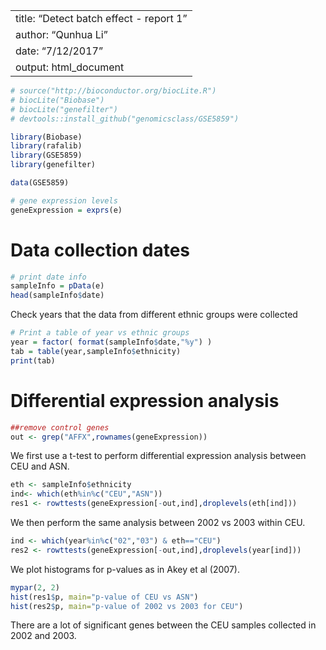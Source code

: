 
---
title: "Detect batch effect - report 1"
author: "Qunhua Li"
date: "7/12/2017"
output: html_document
---


```r
# source("http://bioconductor.org/biocLite.R")
# biocLite("Biobase")
# biocLite("genefilter")
# devtools::install_github("genomicsclass/GSE5859")

library(Biobase)
library(rafalib)
library(GSE5859)
library(genefilter)

data(GSE5859)
```

```r
# gene expression levels  
geneExpression = exprs(e)
```

# Data collection dates
```r
# print date info
sampleInfo = pData(e)
head(sampleInfo$date)
```

Check years that the data from different ethnic groups were collected
```r
# Print a table of year vs ethnic groups
year = factor( format(sampleInfo$date,"%y") )
tab = table(year,sampleInfo$ethnicity)
print(tab)
```

# Differential expression analysis
```r
##remove control genes
out <- grep("AFFX",rownames(geneExpression))
```

We first use a t-test to perform differential expression analysis between CEU and ASN.
```r
eth <- sampleInfo$ethnicity
ind<- which(eth%in%c("CEU","ASN"))
res1 <- rowttests(geneExpression[-out,ind],droplevels(eth[ind]))
```

We then perform the same analysis between 2002 vs 2003 within CEU.
```r
ind <- which(year%in%c("02","03") & eth=="CEU")
res2 <- rowttests(geneExpression[-out,ind],droplevels(year[ind]))
```

We plot histograms for p-values as in Akey et al (2007). 
```r
mypar(2, 2)
hist(res1$p, main="p-value of CEU vs ASN")
hist(res2$p, main="p-value of 2002 vs 2003 for CEU")
```

There are a lot of significant genes between the CEU samples collected in 2002 and 2003. 